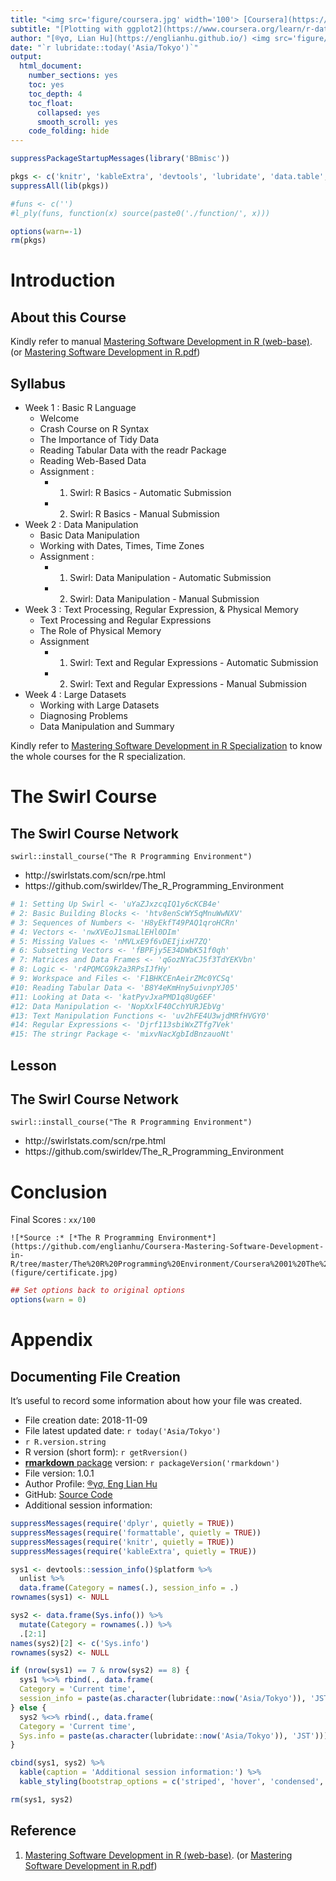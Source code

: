 ```yaml
---
title: "<img src='figure/coursera.jpg' width='100'> [Coursera](https://www.coursera.org) - An Online Learning Platform"
subtitle: "[Plotting with ggplot2](https://www.coursera.org/learn/r-data-visualization) <img src='figure/jhu.jpg' width='100'>"
author: "[®γσ, Lian Hu](https://englianhu.github.io/) <img src='figure/RYO.jpg' width='24'> <img src='figure/RYU.jpg' width='24'> <img src='figure/ENG.jpg' width='24'>®"
date: "`r lubridate::today('Asia/Tokyo')`"
output:
  html_document: 
    number_sections: yes
    toc: yes
    toc_depth: 4
    toc_float:
      collapsed: yes
      smooth_scroll: yes
    code_folding: hide
---
```


```r
suppressPackageStartupMessages(library('BBmisc'))

pkgs <- c('knitr', 'kableExtra', 'devtools', 'lubridate', 'data.table', 'tidyquant', 'stringr', 'magrittr', 'tidyverse', 'plyr', 'dplyr', 'broom', 'highcharter', 'formattable', 'DT', 'httr', 'openxlsx')
suppressAll(lib(pkgs))

#funs <- c('')
#l_ply(funs, function(x) source(paste0('./function/', x)))

options(warn=-1)
rm(pkgs)
```

# Introduction

## About this Course


Kindly refer to manual [Mastering Software Development in R (web-base)](https://bookdown.org/rdpeng/RProgDA/). (or [Mastering Software Development in R.pdf](https://github.com/englianhu/Coursera-Mastering-Software-Development-in-R/blob/master/reference/Mastering%20Software%20Development%20in%20R.pdf))

## Syllabus

- Week 1 : Basic R Language
  + Welcome
  + Crash Course on R Syntax
  + The Importance of Tidy Data
  + Reading Tabular Data with the readr Package
  + Reading Web-Based Data
  + Assignment : 
    - 1. Swirl: R Basics - Automatic Submission
    - 2. Swirl: R Basics - Manual Submission

- Week 2 : Data Manipulation
  + Basic Data Manipulation
  + Working with Dates, Times, Time Zones
  + Assignment : 
    - 1. Swirl: Data Manipulation - Automatic Submission
    - 2. Swirl: Data Manipulation - Manual Submission

- Week 3 : Text Processing, Regular Expression, & Physical Memory
  + Text Processing and Regular Expressions
  + The Role of Physical Memory
  + Assignment
    - 1. Swirl: Text and Regular Expressions - Automatic Submission
    - 2. Swirl: Text and Regular Expressions - Manual Submission
  
- Week 4 : Large Datasets
  + Working with Large Datasets
  + Diagnosing Problems
  + Data Manipulation and Summary

Kindly refer to [Mastering Software Development in R Specialization](https://www.coursera.org/specializations/r) to know the whole courses for the R specialization.

# The Swirl Course

## The Swirl Course Network

`swirl::install_course("The R Programming Environment")`

- http://swirlstats.com/scn/rpe.html
- https://github.com/swirldev/The_R_Programming_Environment

```r
# 1: Setting Up Swirl <- 'uYaZJxzcqIQ1y6cKCB4e'
# 2: Basic Building Blocks <- 'htv8enScWY5qMnuWwNXV'
# 3: Sequences of Numbers <- 'H8yEkfT49PAQ1qroHCRn'
# 4: Vectors <- 'nwXVEoJ1smaLlEHl0DIm'
# 5: Missing Values <- 'nMVLxE9f6vDEIjixH7ZQ'
# 6: Subsetting Vectors <- 'fBPFjy5E34DWbK51f0qh'
# 7: Matrices and Data Frames <- 'qGozNYaCJ5f3TdYEKVbn'
# 8: Logic <- 'r4PQMCG9k2a3RPsIJfHy'
# 9: Workspace and Files <- 'F1BHKCEnAeirZMc0YCSq'
#10: Reading Tabular Data <- 'B8Y4eKmHny5uivnpYJ05'
#11: Looking at Data <- 'katPyvJxaPMD1q8Ug6EF'
#12: Data Manipulation <- 'NopXxlF40CchYURJEbVg'
#13: Text Manipulation Functions <- 'uv2hFE4U3wjdMRfHVGY0'
#14: Regular Expressions <- 'Djrf113sbiWxZTfg7Vek'
#15: The stringr Package <- 'mixvNacXgbIdBnzauoNt'
```

## Lesson



## The Swirl Course Network

`swirl::install_course("The R Programming Environment")`

- http://swirlstats.com/scn/rpe.html
- https://github.com/swirldev/The_R_Programming_Environment

# Conclusion

Final Scores : `xx/100`

```
![*Source :* [*The R Programming Environment*](https://github.com/englianhu/Coursera-Mastering-Software-Development-in-R/tree/master/The%20R%20Programming%20Environment/Coursera%2001%20The%20R%20Programming%20Environment.pdf)](figure/certificate.jpg)
```

```r
## Set options back to original options
options(warn = 0)
```

# Appendix

## Documenting File Creation 

It's useful to record some information about how your file was created.

- File creation date: 2018-11-09
- File latest updated date: `r today('Asia/Tokyo')`
- `r R.version.string`
- R version (short form): `r getRversion()`
- [**rmarkdown** package](https://github.com/rstudio/rmarkdown) version: `r packageVersion('rmarkdown')`
- File version: 1.0.1
- Author Profile: [®γσ, Eng Lian Hu](https://beta.rstudioconnect.com/content/3091/ryo-eng.html)
- GitHub: [Source Code](https://github.com/englianhu/Coursera-Mastering-Software-Development-in-R)
- Additional session information:

```r
suppressMessages(require('dplyr', quietly = TRUE))
suppressMessages(require('formattable', quietly = TRUE))
suppressMessages(require('knitr', quietly = TRUE))
suppressMessages(require('kableExtra', quietly = TRUE))

sys1 <- devtools::session_info()$platform %>% 
  unlist %>% 
  data.frame(Category = names(.), session_info = .)
rownames(sys1) <- NULL

sys2 <- data.frame(Sys.info()) %>% 
  mutate(Category = rownames(.)) %>% 
  .[2:1]
names(sys2)[2] <- c('Sys.info')
rownames(sys2) <- NULL

if (nrow(sys1) == 7 & nrow(sys2) == 8) {
  sys1 %<>% rbind(., data.frame(
  Category = 'Current time', 
  session_info = paste(as.character(lubridate::now('Asia/Tokyo')), 'JST')))
} else {
  sys2 %<>% rbind(., data.frame(
  Category = 'Current time', 
  Sys.info = paste(as.character(lubridate::now('Asia/Tokyo')), 'JST')))
}

cbind(sys1, sys2) %>% 
  kable(caption = 'Additional session information:') %>% 
  kable_styling(bootstrap_options = c('striped', 'hover', 'condensed', 'responsive'))

rm(sys1, sys2)
```

## Reference

01. [Mastering Software Development in R (web-base)](https://bookdown.org/rdpeng/RProgDA/). (or [Mastering Software Development in R.pdf](https://github.com/englianhu/Coursera-Mastering-Software-Development-in-R/blob/master/reference/Mastering%20Software%20Development%20in%20R.pdf))
